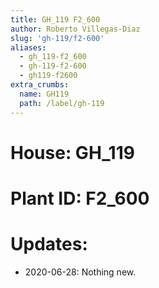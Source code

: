 ```yaml
---
title: GH_119 F2_600
author: Roberto Villegas-Diaz
slug: 'gh-119/f2-600'
aliases:
  - gh_119-f2_600
  - gh-119-f2-600
  - gh119-f2600
extra_crumbs:
  name: GH119
  path: /label/gh-119
---
```


# **House**: GH_119
# **Plant ID**: F2_600
# **Updates**: 
 - 2020-06-28: Nothing new.
